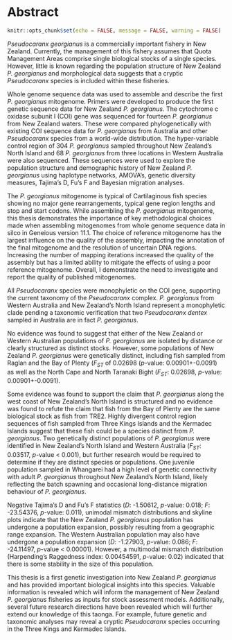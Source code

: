 # Abstract {-}

```r
knitr::opts_chunk$set(echo = FALSE, message = FALSE, warning = FALSE)
```

*Pseudocaranx georgianus* is a commercially important fishery in New Zealand. Currently, the management of this fishery assumes that Quota Management Areas comprise single biological stocks of a single species. However, little is known regarding the population structure of New Zealand *P. georgianus* and morphological data suggests that a cryptic *Pseudocaranx* species is included within these fisheries. 

Whole genome sequence data was used to assemble and describe the first *P. georgianus* mitogenome. Primers were developed to produce the first genetic sequence data for New Zealand *P. georgianus*. The cytochrome c oxidase subunit I (COI) gene was sequenced for fourteen *P. georgianus* from New Zealand waters. These were compared phylogenetically with existing COI sequence data for *P. georgianus* from Australia and other *Pseudocaranx* species from a world-wide distribution. The hyper-variable control region of 304 *P. georgianus* sampled throughout New Zealand's North Island and 68 *P. georgianus* from three locations in Western Australia were also sequenced. These sequences were used to explore the population structure and demographic history of New Zealand *P. georgianus* using haplotype networks, AMOVA's, genetic diversity measures, Tajima's D, Fu's F and Bayesian migration analyses.

The *P. georgianus* mitogenome is typical of Cartilaginous fish species showing no major gene rearrangements, typical gene region lengths and stop and start codons. While assembling the *P. georgianus* mitogenome, this thesis demonstrates the importance of key methodological choices made when assembling mitogenomes from whole genome sequence data in silco in Geneious version 11.1. The choice of reference mitogenome has the largest influence on the quality of the assembly, impacting the annotation of the final mitogenome and the resolution of uncertain DNA regions. Increasing the number of mapping iterations increased the quality of the assembly but has a limited ability to mitigate the effects of using a poor reference mitogenome. Overall, I demonstrate the need to investigate and report the quality of published mitogenomes. 

All *Pseudocaranx* species were monophyletic on the COI gene, supporting the current taxonomy of the *Pseudocaranx* complex. *P. georgianus* from Western Australia and New Zealand's North Island represent a monophyletic clade pending a taxonomic verification that two *Pseudocaranx dentex* sampled in Australia are in fact *P. georgianus*. 

No evidence was found to suggest that either of the New Zealand or Western Australian populations of *P. georgianus* are isolated by distance or clearly structured as distinct stocks. However, some populations of New Zealand *P. georgianus* were genetically distinct, including fish sampled from Raglan and the Bay of Plenty ($F_{ST}$ of 0.02698 ($p$-value: 0.00901+-0.0091) as well as the North Cape and North Taranaki Bight ($F_{ST}$: 0.02698, $p$-value: 0.00901+-0.0091).

Some evidence was found to support the claim that *P. georgianus* along the west coast of New Zealand's North Island is structured and no evidence was found to refute the claim that fish from the Bay of Plenty are the same biological stock as fish from TRE2. Highly divergent control region sequences of fish sampled from Three Kings Islands and the Kermadec Islands suggest that these fish could be a species distinct from *P. georgianus*. Two genetically distinct populations of *P. georgianus* were identified in New Zealand's North Island and Western Australia ($F_{ST}$: 0.03517, $p$-value < 0.001), but further research would be required to determine if they are distinct species or populations. One juvenile population sampled in Whangarei had a high level of genetic connectivity with adult *P. georgianus* throughout New Zealand's North Island, likely reflecting the batch spawning and occasional long-distance migration behaviour of *P. georgianus*.

Negative Tajima's D and Fu's F statistics ($D$: -1.50612, $p$-value: 0.018; $F$: -23.54376, $p$-value: 0.011), unimodal mismatch distributions and skyline plots indicate that the New Zealand *P. georgianus* population has undergone a population expansion, possibly resulting from a geographic range expansion. The Western Australian population may also have undergone a population expansion ($D$: -1.27903, $p$-value: 0.086; $F$: -24.11497, $p$-value < 0.00001). However, a multimodal mismatch distribution (Harpending's Raggedness index: 0.00454591, $p$-value: 0.02) indicated that there is some stability in the size of this population. 

This thesis is a first genetic investigation into New Zealand *P. georgianus* and has provided important biological insights into this species. Valuable information is revealed which will inform the management of New Zealand *P. georgianus* fisheries as inputs for stock assessment models. Additionally, several future research directions have been revealed which will further extend our knowledge of this taonga. For example, future genetic and taxonomic analyses may reveal a cryptic *Pseudocaranx* species occurring in the Three Kings and Kermadec Islands.

\clearpage
